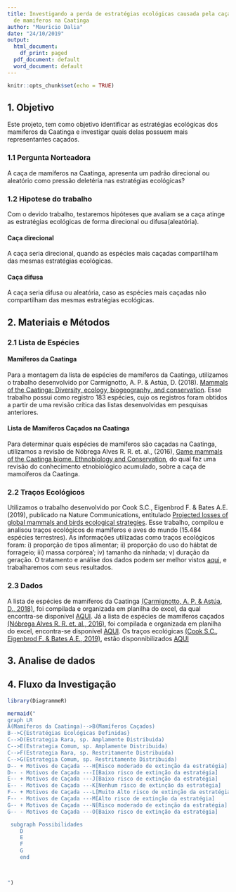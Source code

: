```yaml
---
title: Investigando a perda de estratégias ecológicas causada pela caça
  de mamiferos na Caatinga
author: "Mauricio Dalia"
date: "24/10/2019"
output:
  html_document:
    df_print: paged
  pdf_document: default
  word_document: default
---
```


```r
knitr::opts_chunk$set(echo = TRUE)
```

## 1. Objetivo

  Este projeto, tem como objetivo identificar as estratégias ecológicas dos mamíferos
da Caatinga e investigar quais delas possuem mais representantes caçados.

### 1.1 Pergunta Norteadora
  A caça de mamíferos na Caatinga, apresenta um padrão direcional ou aleatório como pressão deletéria nas estratégias ecológicas?
  
### 1.2 Hipotese do trabalho
  Com o devido trabalho, testaremos hipóteses que avaliam se a caça atinge as estratégias ecológicas de forma direcional ou difusa(aleatória). 

#### Caça direcional
  A caça seria direcional, quando as espécies mais caçadas compartilham das mesmas estratégias ecológicas.
  
#### Caça difusa
  A caça seria difusa ou aleatória, caso as espécies mais caçadas não compartilham das mesmas estratégias ecológicas.


## 2. Materiais e Métodos

### 2.1 Lista de Espécies
#### Mamíferos da Caatinga
   Para a montagem da lista de espécies de mamíferos da Caatinga, utilizamos o trabalho desenvolvido por Carmignotto, A. P. & Astúa, D. (2018). [Mammals of the Caatinga: Diversity, ecology, biogeography, and conservation](https://link.springer.com/chapter/10.1007/978-3-319-68339-3_8). Esse trabalho possui como registro 183 espécies, cujo os registros foram obtidos a partir de uma revisão crítica das listas desenvolvidas em pesquisas anteriores. 

#### Lista de Mamíferos Caçados na Caatinga
  Para determinar quais espécies de mamíferos são caçadas na Caatinga, utilizamos a revisão de Nóbrega Alves R. R. et. al., (2016), [Game mammals of the Caatinga biome. Ethnobiology and Conservation](http://ethnobioconservation.com/index.php/ebc/article/download/90/79), do qual faz uma revisão do conhecimento etnobiológico acumulado, sobre a caça de mamoíferos da Caatinga.


### 2.2 Traços Ecológicos
 Utilizamos o trabalho desenvolvido por Cook S.C., Eigenbrod F. & Bates A.E. (2019), publicado na Nature Communications, entitulado [Projected losses of global mammals and birds ecological strategies](https://www.nature.com/articles/s41467-019-10284-z).
  Esse trabalho, compilou e analisou traços ecológicos de mamíferos e aves do mundo (15.484 espécies terrestres). As informações utilizadas como traços ecológicos foram: i) proporção de tipos alimentar; ii) proporção do uso do hábtat de forrageio; iii) massa corpórea'; iv) tamanho da ninhada; v) duração da geração. O tratamento e análise dos dados podem ser melhor vistos [aqui](https://www.nature.com/articles/s41467-019-10284-z), e trabalharemos com seus resultados.

### 2.3 Dados
  A lista de espécies de mamíferos da Caatinga [(Carmignotto, A. P. & Astúa, D., 2018)](https://link.springer.com/chapter/10.1007/978-3-319-68339-3_8), foi compilada e organizada em planilha do excel, da qual encontra-se disponível [AQUI](https://docs.google.com/spreadsheets/d/17r2wn1nD07B7LY8vvGQe_t0pxUcPSUO1Q0JnNlEZ-xQ/edit?usp=sharing).
  Já a lista de espécies de mamíferos caçados [(Nóbrega Alves R. R. et. al., 2016)](http://ethnobioconservation.com/index.php/ebc/article/download/90/79), foi compilada e organizada em planilha do excel, encontra-se disponível [AQUI](https://docs.google.com/spreadsheets/d/1c3ATQ6x2KjyMuskkBMVJccAxi7KhJ71Uay_HqaW7eWs/edit?usp=sharing).
  Os traços ecológicas [(Cook S.C., Eigenbrod F. & Bates A.E., 2019)](https://www.nature.com/articles/s41467-019-10284-z), estão disponnibilizados [AQUI](https://github.com/03rcooke/hyper_pca/blob/master/data/trait.csv)
  
  
## 3. Analise de dados


## 4. Fluxo da Investigação
```r
library(DiagrammeR)

mermaid("
graph LR
A(Mamíferos da Caatinga)-->B(Mamíferos Caçados)
B-->C{Estratégias Ecológicas Definidas}
C-->D(Estrategia Rara, sp. Amplamente Distribuida)
C-->E(Estrategia Comum, sp. Amplamente Distribuida)
C-->F(Estrategia Rara, sp. Restritamente Distribuida)
C-->G(Estrategia Comum, sp. Restritamente Distribuida)
D-- + Motivos de Caçada ---H[Risco moderado de extinção da estratégia]
D-- - Motivos de Caçada ---I[Baixo risco de extinção da estratégia]
E-- + Motivos de Caçada ---J[Baixo risco de extinção da estratégia]
E-- - Motivos de Caçada ---K[Nenhum risco de extinção da estratégia]
F-- + Motivos de Caçada ---L[Muito Alto risco de extinção da estratégia]
F-- - Motivos de Caçada ---M[Alto risco de extinção da estratégia]
G-- + Motivos de Caçada ---N[Risco moderado de extinção da estratégia]
G-- - Motivos de Caçada ---O[Baixo risco de extinção da estratégia]

 subgraph Possibilidades
    D
    E
    F
    G
    end
    


")
```


